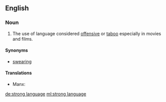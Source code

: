 ==English==

===Noun===
{{en-noun|-|head=[[strong]] [[language]]}}

# The use of language considered [[offensive]] or [[taboo]] especially in movies and films.

====Synonyms====
* [[swearing]]

====Translations====
{{trans-top|use of language considered offensive or taboo especially in movies and films}}
* Manx: {{t|gv|caaynt lajer|f}}
{{trans-mid}}
{{trans-bottom}}

[[de:strong language]]
[[ml:strong language]]